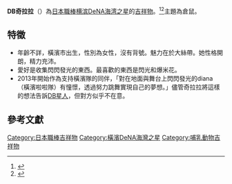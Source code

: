 {{Infobox baseball player
|name          = DB.キララ / DB.KIRARA
|team          = 横滨DeNA海湾之星
|position      = 吉祥物
|number        = 無
|bats          = 不明
|throws        = 不明
|birth_place   = {{JPN}}[[神奈川縣|神奈川縣]][[橫濱市|橫濱市]]
|debutdate     = 4月2日
|debutyear     = 2013年
|debutteam     = 横滨DeNA海湾之星
|teams=<nowiki></nowiki> 
*[[横滨DeNA海湾之星|横滨DeNA海湾之星]]（2013年－）
|awards=<nowiki></nowiki>
}}
'''DB奇拉拉'''（{{jpn|j=DB.キララ|hg=|rm=DB.KIRARA|f=y}}）為[[日本職棒|日本職棒]][[横滨DeNA海湾之星|横滨DeNA海湾之星]]的[[吉祥物|吉祥物]]。<ref>{{cite news|author1=|title=[日本職棒] 橫濱DeNA海灣之星 橫濱球場|url=https://medium.com/phelps-ke/yokohama-baystars-28fa4dbd630e|accessdate=2020-10-03|agency=|date=2019-12-15|language=zh|archive-date=2020-10-08|archive-url=https://web.archive.org/web/20201008232419/https://medium.com/phelps-ke/yokohama-baystars-28fa4dbd630e|dead-url=no}}</ref><ref>{{cite news|author1=|title=2018年橫濱球場暨橫濱DeNA海灣星隊票務資訊|url=https://npbtickets.pixnet.net/blog/post/342737645|accessdate=2020-10-03|agency=|date=2018-02-01|language=zh|archive-date=2020-10-09|archive-url=https://web.archive.org/web/20201009023623/https://npbtickets.pixnet.net/blog/post/342737645|dead-url=no}}</ref>主題為倉鼠。

== 特徵 ==
* 年齡不詳，橫濱市出生，性別為女性，沒有背號。魅力在於大絲帶。她性格開朗，精力充沛。
* 愛好是收集閃閃發光的東西。最喜歡的東西是閃光和爆米花。
* 2013年開始作為支持橫濱隊的同伴，「對在地面與舞台上閃閃發光的diana（橫濱啦啦隊）有憧憬，透過努力跳舞實現自己的夢想。」儘管奇拉拉將這樣的想法告訴[[DB星人|DB星人]]，但對方似乎不在意。

== 參考文獻 ==
{{reflist}}

{{DEFAULTSORT:DB.KIRARA}}
[[Category:日本職棒吉祥物|Category:日本職棒吉祥物]]
[[Category:橫濱DeNA海灣之星|Category:橫濱DeNA海灣之星]]
[[Category:哺乳動物吉祥物|Category:哺乳動物吉祥物]]
{{日本職棒吉祥物}}